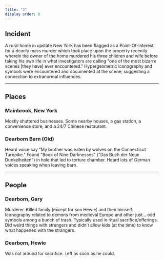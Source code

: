 ```yaml
---
title: "3"
display order: 0
---
```


## Incident
A rural home in upstate New York has been flagged as a Point-Of-Interest for a deadly mass murder which took place upon the property recently wherein the owner of the home murdered his three children and wife before taking his own life in what investigators are calling "one of the most bizarre scenes [they have] ever encountered." Hypergeometric iconography and symbols were encountered and documented at the scene; suggesting a connection to extranormal influences.

---

## Places

### Mainbrook, New York
Mostly shuttered businesses. Some nearby houses, a gas station, a convenience store, and a 24/7 Chinese restaurant.

### Dearborn Barn (Old)
Heard voice say "My brother was eaten by wolves on the Connecticut Turnpike." Found "Book of Nine Darknesses" ("Das Buch der Neun Dunkelheiten") in hole that led to torture chamber. Heard lots of German voices speaking when leaving barn.

---

## People

### Dearborn, Gary
Murderer. Killed family (except for son Hewie) and then himself. Iconography related to demons from medieval Europe and other just... odd symbols among a bunch of trash. Typically used in ritual sacrifice/offerings. Did weird things with strangers and didn't allow kids (at the time) to know what happened with the strangers.

### Dearborn, Hewie
Was not around for sacrifice. Left as soon as he could.

